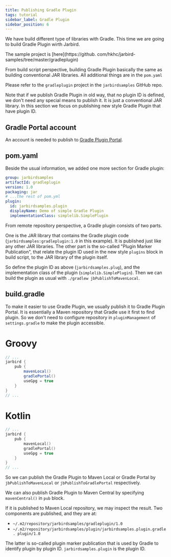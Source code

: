 ```yaml
---
title: Publishing Gradle Plugin
tags: tutorial
sidebar_label: Gradle Plugin
sidebar_position: 6
---
```


We have build different type of libraries with Gradle. This time we are going
to build Gradle Plugin wirth Jarbird.

The sample project is [here](https://github.
com/hkhc/jarbird-samples/tree/master/gradleplugin)

From build script perspective, building Gradle Plugin basically the same as building
conventional JAR libraries. All additional things are in the `pom.yaml`

Please refer to the `gradleplugin` project in the `jarbirdsamples` GitHub repo.

Note that if we publish Gradle Plugin in old way, that no plugin ID is defined,
we don't need any special means to publish it. It is just a conventional JAR
library. In this section we focus on publishing new style Gradle Plugin that
have plugin ID.

## Gradle Portal account

An account is needed to publish to [Gradle Plugin Portal](https://plugins.gradle.org/).

## pom.yaml

Beside the usual information, we added one more section for Gradle plugin:

```yaml title="pom.yaml" {6-9}
group: jarbirdsamples
artifactId: gradleplugin
version: 1.0
packaging: jar
# ...the rest of pom.yml
plugin:
  id: jarbirdsamples.plugin
  displayName: Demo of simple Gradle Plugin
  implementationClass: simplelib.SimplePlugin
```

From remote repository perspective, a Gradle plugin consists of two
parts. 

One is the JAR library that contains the Gradle plugin code 
(`jarbirdsamples:gradleplugin:1.0` in this example).
It is published just like any other JAR libraries. The other part is the
so-called "Plugin Marker Publication", that relate the plugin ID used in the
new style `plugins` block in build script, to the JAR library of the plugin itself.

So define the plugin ID as above (`jarbirdsamples.plug`), and the implementation
class of the plugin (`simplelib.SimplePlugin`). Then we can build the plugin
as usual with `./gradlew jbPublishToMavenLocal`.

## build.gradle

To make it easier to use Gradle Plugin, we usually publish it to Gradle Plugin
Portal. It is essentially a Maven repository that Gradle use it first to find
plugin. So we don't need to configure repository in `pluginManagement` of
`settings.gradle` to make the plugin accessible.

<!--tabs-->
# Groovy
```groovy title="build.gradle" {5}
// ...
jarbird {
    pub {
        mavenLocal()
        gradlePortal()
        useGpg = true
    }
}
// ...
```
# Kotlin
```kotlin title="build.gradle.kts" {5}
// ...
jarbird {
    pub {
        mavenLocal()
        gradlePortal()
        useGpg = true
    }
}
// ...
```
<!--/tabs-->

So we can publish the Gradle Plugin to Maven Local or Gradle Portal by
`jbPublishToMavenLocal` or `jbPublishToGradlePortal` respectively. 

We can also publish Gradle Plugin to Maven Central by specifying 
`mavenCentral()` in `pub` block.

If it is published to Maven Local repository, we may inspect the result. Two
components are published, and they are at:

- `~/.m2/repository/jarbirdsamples/gradleplugin/1.0`
- `~/.m2/repository/jarbirdsamples/plugin/jarbirdsamples.plugin.gradle.
plugin/1.0`

The latter is so-called plugin marker publication that is used by Gradle to
identify plugin by plugin ID. `jarbirdsamples.plugin` is the plugin ID.

